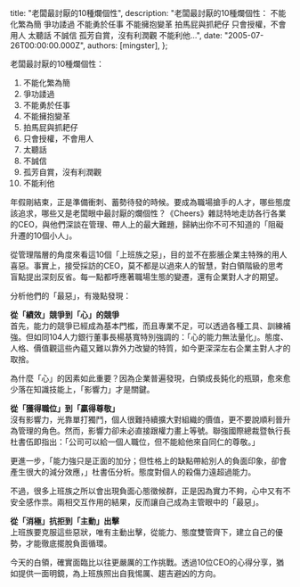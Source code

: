 
  title: "老闆最討厭的10種爛個性",
  description: "老闆最討厭的10種爛個性： 不能化繁為簡 爭功諉過 不能勇於任事 不能擁抱變革 拍馬屁與抓耙仔 只會授權，不會用人 太聽話 不誠信 孤芳自賞，沒有利潤觀 不能利他...",
  date: "2005-07-26T00:00:00.000Z",
  authors: [mingster],
};

<p>老闆最討厭的10種爛個性：</p>
<ol>
<li>不能化繁為簡 </li>
<li>爭功諉過 </li>
<li>不能勇於任事 </li>
<li>不能擁抱變革 </li>
<li>拍馬屁與抓耙仔 </li>
<li>只會授權，不會用人 </li>
<li>太聽話 </li>
<li>不誠信 </li>
<li>孤芳自賞，沒有利潤觀 </li>
<li>不能利他</li>
</ol>
<p>年假剛結束，正是準備衝刺、蓄勢待發的時候。要成為職場搶手的人才，哪些態度該追求，哪些又是老闆眼中最討厭的爛個性？《Cheers》雜誌特地走訪各行各業的CEO，與他們深談在管理、帶人上的最大難題，歸納出你不可不知道的「阻礙升遷的10個小人」。</p>
<p>從管理階層的角度來看這10個「上班族之惡」，目的並不在膨脹企業主特殊的用人喜惡。事實上，接受採訪的CEO，莫不都是以過來人的智慧，對白領階級的思考盲點提出深刻反省。每一點都呼應著職場生態的變遷，還有企業對人才的期望。</p>
<p>分析他們的「最惡」，有幾點發現：</p>
<p><strong>從「績效」競爭到「心」的競爭<br /></strong>首先，能力的競爭已經成為基本門檻，而且專業不足，可以透過各種工具、訓練補強。但如同104人力銀行董事長楊基寬特別強調的：「心的能力無法量化」。態度、人格、價值觀這些內蘊又難以靠外力改變的特質，如今更深深左右企業主對人才的取捨。</p>
<p>為什麼「心」的因素如此重要？因為企業普遍發現，白領成長鈍化的瓶頸，愈來愈少落在知識技能上，「影響力」才是關鍵。</p>
<p><strong>從「獲得職位」到「贏得尊敬」<br /></strong>沒有影響力，光靠單打獨鬥，個人很難持續擴大對組織的價值，更不要說順利晉升為管理的角色。然而，影響力卻未必直接跟權力畫上等號。聯強國際總裁暨執行長杜書伍即指出：「公司可以給一個人職位，但不能給他來自同仁的尊敬。」</p>
<p>更進一步，「能力強只是正面的加分；但性格上的缺點帶給別人的負面印象，卻會產生很大的減分效應，」杜書伍分析。態度對個人的殺傷力遠超過能力。</p>
<p>不過，很多上班族之所以會出現負面心態徵候群，正是因為實力不夠，心中又有不安全感作祟。兩相交互作用的結果，反而讓自己成為主管眼中的「最惡」。</p>
<p><strong>從「消極」抗拒到「主動」出擊<br /></strong>上班族要克服這些惡狀，唯有主動出擊，從能力、態度雙管齊下，建立自己的優勢，才能徹底擺脫負面循環。</p>
<p>今天的白領，確實面臨比以往更嚴厲的工作挑戰。透過10位CEO的心得分享，猶如提供一面明鏡，為上班族照出自我惕厲、趨吉避凶的方向。 </p>
